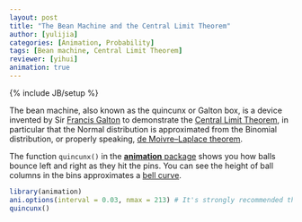 ```yaml
---
layout: post
title: "The Bean Machine and the Central Limit Theorem"
author: [yulijia]
categories: [Animation, Probability]
tags: [Bean machine, Central Limit Theorem]
reviewer: [yihui]
animation: true
---
```

{% include JB/setup %}

The bean machine, also known as the quincunx or Galton box, is a device invented by Sir [Francis
Galton](http://en.wikipedia.org/wiki/Francis_Galton) to demonstrate the [Central Limit
Theorem](http://en.wikipedia.org/wiki/Central_limit_theorem), in particular that the Normal
distribution is approximated from the Binomial distribution, or properly speaking, [de
Moivre–Laplace theorem](http://en.wikipedia.org/wiki/De_Moivre%E2%80%93Laplace_theorem).

The function `quincunx()` in the [**animation** package](http://yihui.name/animation) shows you how
balls bounce left and right as they hit the pins. You can see the height of ball columns in the
bins approximates a [bell curve](http://en.wikipedia.org/wiki/Normal_distribution).


```r
library(animation)
ani.options(interval = 0.03, nmax = 213) # It's strongly recommended that ani.options(nmax = balls+ layers -2)
quincunx()
```
